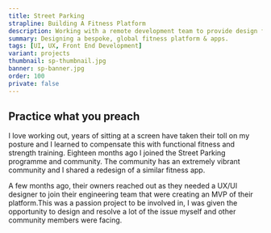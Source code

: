 ```yaml
---
title: Street Parking
strapline: Building A Fitness Platform
description: Working with a remote development team to provide design for a bespoke fitness platform.
summary: Designing a bespoke, global fitness platform & apps.
tags: [UI, UX, Front End Development]
variant: projects
thumbnail: sp-thumbnail.jpg
banner: sp-banner.jpg
order: 100
private: false
---
```


## Practice what you preach

I love working out, years of sitting at a screen have taken their toll on my posture and I learned to compensate this with functional fitness and strength training. Eighteen months ago I joined the Street Parking programme and community. The community has an extremely vibrant community and I shared a redesign of a similar fitness app.

A few months ago, their owners reached out as they needed a UX/UI designer to join their engineering team that were creating an MVP of their platform.This was a passion project to be involved in, I was given the opportunity to design and resolve a lot of the issue myself and other community members were facing.
